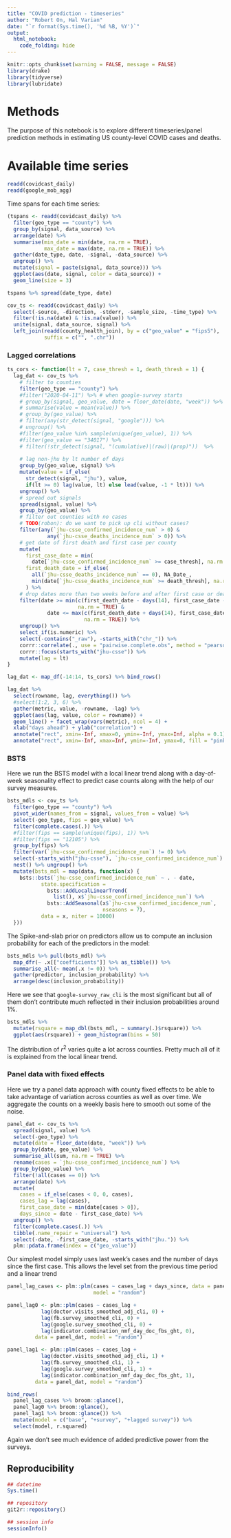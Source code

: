 ```yaml
---
title: "COVID prediction - timeseries"
author: "Robert On, Hal Varian"
date: "`r format(Sys.time(), '%d %B, %Y')`"
output:
  html_notebook:
    code_folding: hide
---
```


```r
knitr::opts_chunk$set(warning = FALSE, message = FALSE)
library(drake)
library(tidyverse)
library(lubridate)
```

# Methods

The purpose of this notebook is to explore different timeseries/panel prediction methods in estimating US county-level COVID cases and deaths.

# Available time series

```r
readd(covidcast_daily)
readd(google_mob_agg)
```

Time spans for each time series:

```r
(tspans <- readd(covidcast_daily) %>%
  filter(geo_type == "county") %>%
  group_by(signal, data_source) %>%
  arrange(date) %>%
  summarise(min_date = min(date, na.rm = TRUE),
            max_date = max(date, na.rm = TRUE)) %>%
  gather(date_type, date, -signal, -data_source) %>%
  ungroup() %>%
  mutate(signal = paste(signal, data_source))) %>%
  ggplot(aes(date, signal, color = data_source)) +
  geom_line(size = 3)

tspans %>% spread(date_type, date)
```

```r
cov_ts <- readd(covidcast_daily) %>%
  select(-source, -direction, -stderr, -sample_size, -time_type) %>%
  filter(!is.na(date) & !is.na(value)) %>%
  unite(signal, data_source, signal) %>%
  left_join(readd(county_health_join), by = c("geo_value" = "fips5"),
            suffix = c("", ".chr"))
```

### Lagged correlations

```r
ts_cors <- function(lt = 7, case_thresh = 1, death_thresh = 1) {
  lag_dat <- cov_ts %>%
    # filter to counties
    filter(geo_type == "county") %>%
    #filter("2020-04-11") %>% # when google-survey starts
    # group_by(signal, geo_value, date = floor_date(date, "week")) %>%
    # summarise(value = mean(value)) %>% 
    # group_by(geo_value) %>%
    # filter(any(str_detect(signal, "google"))) %>%
    # ungroup() %>%
    #filter(geo_value %in% sample(unique(geo_value), 1)) %>%
    #filter(geo_value == "34017") %>%
    # filter(!str_detect(signal, "(cumulative)|(raw)|(prop)"))  %>%
  
    # lag non-jhu by lt number of days
    group_by(geo_value, signal) %>%
    mutate(value = if_else(
      str_detect(signal, "jhu"), value,
      if(lt >= 0) lag(value, lt) else lead(value, -1 * lt))) %>%
    ungroup() %>%
    # spread out signals
    spread(signal, value) %>%
    group_by(geo_value) %>%
    # filter out counties with no cases
    # TODO(robon): do we want to pick up cli without cases?
    filter(any(`jhu-csse_confirmed_incidence_num` > 0) &
             any(`jhu-csse_deaths_incidence_num` > 0)) %>%
    # get date of first death and first case per county
    mutate(
      first_case_date = min(
        date[`jhu-csse_confirmed_incidence_num` >= case_thresh], na.rm = TRUE),
      first_death_date = if_else(
        all(`jhu-csse_deaths_incidence_num` == 0), NA_Date_,
        min(date[`jhu-csse_deaths_incidence_num` >= death_thresh], na.rm = TRUE))
      ) %>%
    # drop dates more than two weeks before and after first case or death
    filter(date >= min(c(first_death_date - days(14), first_case_date - days(14)),
                       na.rm = TRUE) &
             date <= max(c(first_death_date + days(14), first_case_date + days(14)),
                         na.rm = TRUE)) %>%
    ungroup() %>%
    select_if(is.numeric) %>%
    select(-contains("_raw"), -starts_with("chr_")) %>%
    corrr::correlate(., use = "pairwise.complete.obs", method = "pearson") %>%
    corrr::focus(starts_with("jhu-csse")) %>%
    mutate(lag = lt)
}

lag_dat <- map_df(-14:14, ts_cors) %>% bind_rows()
```

```r
lag_dat %>%
  select(rowname, lag, everything()) %>%
  #select(1:2, 3, 6) %>%
  gather(metric, value, -rowname, -lag) %>%
  ggplot(aes(lag, value, color = rowname)) +
  geom_line() + facet_wrap(vars(metric), ncol = 4) +
  xlab("days ahead") + ylab("correlation") +
  annotate("rect", xmin=-Inf, xmax=0, ymin=-Inf, ymax=Inf, alpha = 0.1) +
  annotate("rect", xmin=-Inf, xmax=Inf, ymin=-Inf, ymax=0, fill = "pink", alpha = 0.1)
```

### BSTS

Here we run the BSTS model with a local linear trend along with a day-of-week seasonality effect to predict case counts along with the help of our survey measures.

```r
bsts_mdls <- cov_ts %>%
  filter(geo_type == "county") %>%
  pivot_wider(names_from = signal, values_from = value) %>%
  select(-geo_type, fips = geo_value) %>%
  filter(complete.cases(.)) %>%
  #filter(fips == sample(unique(fips), 1)) %>%
  #filter(fips == "12105") %>%
  group_by(fips) %>%
  filter(var(`jhu-csse_confirmed_incidence_num`) != 0) %>%
  select(-starts_with("jhu-csse"), `jhu-csse_confirmed_incidence_num`) %>%
  nest() %>% ungroup() %>%
  mutate(bsts_mdl = map(data, function(x) {
    bsts::bsts(`jhu-csse_confirmed_incidence_num` ~ . - date,
           state.specification =
             bsts::AddLocalLinearTrend(
               list(), x$`jhu-csse_confirmed_incidence_num`) %>%
             bsts::AddSeasonal(x$`jhu-csse_confirmed_incidence_num`,
                               nseasons = 7),
           data = x, niter = 10000)
  }))
```

The Spike-and-slab prior on predictors allow us to compute an inclusion probability for each of the predictors in the model:

```r
bsts_mdls %>% pull(bsts_mdl) %>%
  map_dfr(~ .x[["coefficients"]] %>% as_tibble()) %>%
  summarise_all(~ mean(.x != 0)) %>%
  gather(predictor, inclusion_probability) %>%
  arrange(desc(inclusion_probability))
```

Here we see that `google-survey_raw_cli` is the most significant but all of them don't contribute much reflected in their inclusion probabilities around 1%.

```r
bsts_mdls %>%
  mutate(rsquare = map_dbl(bsts_mdl, ~ summary(.)$rsquare)) %>%
  ggplot(aes(rsquare)) + geom_histogram(bins = 50)
```

The distribution of $r^2$ varies quite a lot across counties. Pretty much all of it is explained from the local linear trend.

### Panel data with fixed effects

Here we try a panel data approach with county fixed effects to be able to take advantage of variation across counties as well as over time. We aggregate the counts on a weekly basis here to smooth out some of the noise.

```r
panel_dat <- cov_ts %>%
  spread(signal, value) %>%
  select(-geo_type) %>%
  mutate(date = floor_date(date, "week")) %>%
  group_by(date, geo_value) %>%
  summarise_all(sum, na.rm = TRUE) %>%
  rename(cases = `jhu-csse_confirmed_incidence_num`) %>%
  group_by(geo_value) %>%
  filter(!all(cases == 0)) %>%
  arrange(date) %>%
  mutate(
    cases = if_else(cases < 0, 0, cases),
    cases_lag = lag(cases),
    first_case_date = min(date[cases > 0]),
    days_since = date - first_case_date) %>%
  ungroup() %>%
  filter(complete.cases(.)) %>%
  tibble(.name_repair = "universal") %>%
  select(-date, -first_case_date, -starts_with("jhu.")) %>%
  plm::pdata.frame(index = c("geo_value"))
```

Our simplest model simply uses last week's cases and the number of days since the first case.  This allows the level set from the previous time period and a linear trend

```r
panel_lag_cases <- plm::plm(cases ~ cases_lag + days_since, data = panel_dat,
                            model = "random")

panel_lag0 <- plm::plm(cases ~ cases_lag +
           lag(doctor.visits_smoothed_adj_cli, 0) +
           lag(fb.survey_smoothed_cli, 0) +
           lag(google.survey_smoothed_cli, 0) +
           lag(indicator.combination_nmf_day_doc_fbs_ght, 0),
         data = panel_dat, model = "random")

panel_lag1 <- plm::plm(cases ~ cases_lag +
           lag(doctor.visits_smoothed_adj_cli, 1) +
           lag(fb.survey_smoothed_cli, 1) +
           lag(google.survey_smoothed_cli, 1) +
           lag(indicator.combination_nmf_day_doc_fbs_ght, 1),
         data = panel_dat, model = "random")

bind_rows(
  panel_lag_cases %>% broom::glance(),
  panel_lag0 %>% broom::glance(),
  panel_lag1 %>% broom::glance()) %>%
  mutate(model = c("base", "+survey", "+lagged survey")) %>%
  select(model, r.squared)
```

Again we don't see much evidence of added predictive power from the surveys.

## Reproducibility

```r
## datetime
Sys.time() 

## repository
git2r::repository()

## session info
sessionInfo()
```
